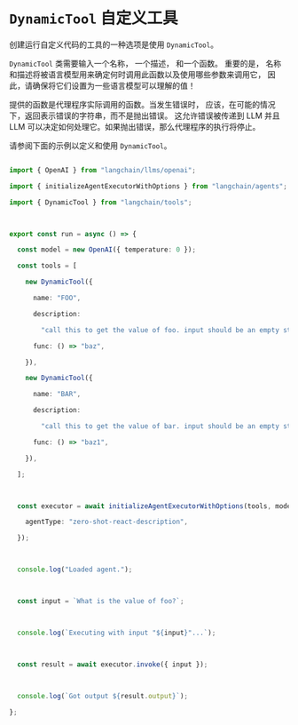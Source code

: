 # `DynamicTool` 自定义工具




创建运行自定义代码的工具的一种选项是使用 `DynamicTool`。

`DynamicTool` 类需要输入一个名称， 一个描述， 和一个函数。
重要的是， 名称和描述将被语言模型用来确定何时调用此函数以及使用哪些参数来调用它，
因此，请确保将它们设置为一些语言模型可以理解的值！

提供的函数是代理程序实际调用的函数。当发生错误时， 应该，在可能的情况下，返回表示错误的字符串，而不是抛出错误。
这允许错误被传递到 LLM 并且 LLM 可以决定如何处理它。如果抛出错误，那么代理程序的执行将停止。

请参阅下面的示例以定义和使用 `DynamicTool`。

```typescript

import { OpenAI } from "langchain/llms/openai";

import { initializeAgentExecutorWithOptions } from "langchain/agents";

import { DynamicTool } from "langchain/tools";



export const run = async () => {

  const model = new OpenAI({ temperature: 0 });

  const tools = [

    new DynamicTool({

      name: "FOO",

      description:

        "call this to get the value of foo. input should be an empty string.",

      func: () => "baz",

    }),

    new DynamicTool({

      name: "BAR",

      description:

        "call this to get the value of bar. input should be an empty string.",

      func: () => "baz1",

    }),

  ];



  const executor = await initializeAgentExecutorWithOptions(tools, model, {

    agentType: "zero-shot-react-description",

  });



  console.log("Loaded agent.");



  const input = `What is the value of foo?`;



  console.log(`Executing with input "${input}"...`);



  const result = await executor.invoke({ input });



  console.log(`Got output ${result.output}`);

};

```

